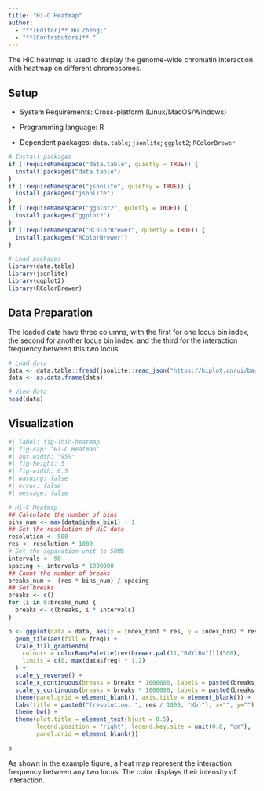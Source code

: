 ```yaml
---
title: "Hi-C Heatmap"
author:
  - "**[Editor]** Hu Zheng;"
  - "**[Contributors]** "
---
```


The HiC heatmap is used to display the genome-wide chromatin interaction with heatmap on different chromosomes.

## Setup

-   System Requirements: Cross-platform (Linux/MacOS/Windows)

-   Programming language: R

-   Dependent packages: `data.table`; `jsonlite`; `ggplot2`; `RColorBrewer`

```r
# Install packages
if (!requireNamespace("data.table", quietly = TRUE)) {
  install.packages("data.table")
}
if (!requireNamespace("jsonlite", quietly = TRUE)) {
  install.packages("jsonlite")
}
if (!requireNamespace("ggplot2", quietly = TRUE)) {
  install.packages("ggplot2")
}
if (!requireNamespace("RColorBrewer", quietly = TRUE)) {
  install.packages("RColorBrewer")
}

# Load packages
library(data.table)
library(jsonlite)
library(ggplot2)
library(RColorBrewer)
```

## Data Preparation

The loaded data have three columns, with the first for one locus bin index, the second for another locus bin index, and the third for the interaction frequency between this two locus.

```r
# Load data
data <- data.table::fread(jsonlite::read_json("https://hiplot.cn/ui/basic/hic-heatmap/data.json")$exampleData$textarea[[1]])
data <- as.data.frame(data)

# View data
head(data)
```

## Visualization

```r
#| label: fig-1hic-heatmap
#| fig-cap: "Hi-C Heatmap"
#| out.width: "95%"
#| fig-height: 5
#| fig-width: 6.5
#| warning: false
#| error: false
#| message: false

# Hi-C Heatmap
## Calculate the number of bins
bins_num <- max(data$index_bin1) + 1
## Set the resolution of HiC data
resolution <- 500
res <- resolution * 1000
# Set the separation unit to 50Mb
intervals <- 50
spacing <- intervals * 1000000
## Count the number of breaks
breaks_num <- (res * bins_num) / spacing
## Set breaks
breaks <- c()
for (i in 0:breaks_num) {
  breaks <- c(breaks, i * intervals)
}

p <- ggplot(data = data, aes(x = index_bin1 * res, y = index_bin2 * res)) +
  geom_tile(aes(fill = freq)) +
  scale_fill_gradientn(
    colours = colorRampPalette(rev(brewer.pal(11,"RdYlBu")))(500),
    limits = c(0, max(data$freq) * 1.2)
  ) +
  scale_y_reverse() +
  scale_x_continuous(breaks = breaks * 1000000, labels = paste0(breaks, "Mb")) +
  scale_y_continuous(breaks = breaks * 1000000, labels = paste0(breaks, "Mb")) +
  theme(panel.grid = element_blank(), axis.title = element_blank()) +
  labs(title = paste0("(resolution: ", res / 1000, "Kb)"), x="", y="") +
  theme_bw() +
  theme(plot.title = element_text(hjust = 0.5),
        legend.position = "right", legend.key.size = unit(0.8, "cm"),
        panel.grid = element_blank())

p
```

As shown in the example figure, a heat map represent the interaction frequency between any two locus. The color displays their intensity of interaction.



